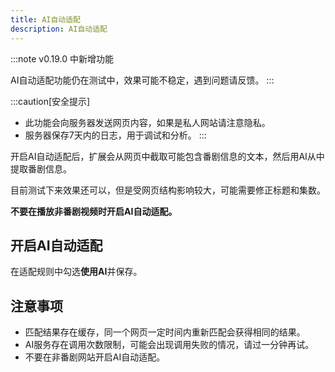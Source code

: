 ```yaml
---
title: AI自动适配
description: AI自动适配
---
```


:::note
v0.19.0 中新增功能

AI自动适配功能仍在测试中，效果可能不稳定，遇到问题请反馈。
:::

:::caution[安全提示]
- 此功能会向服务器发送网页内容，如果是私人网站请注意隐私。
- 服务器保存7天内的日志，用于调试和分析。
:::

开启AI自动适配后，扩展会从网页中截取可能包含番剧信息的文本，然后用AI从中提取番剧信息。

目前测试下来效果还可以，但是受网页结构影响较大，可能需要修正标题和集数。

**不要在播放非番剧视频时开启AI自动适配。**

## 开启AI自动适配

在适配规则中勾选**使用AI**并保存。

## 注意事项

- 匹配结果存在缓存，同一个网页一定时间内重新匹配会获得相同的结果。
- AI服务存在调用次数限制，可能会出现调用失败的情况，请过一分钟再试。
- 不要在非番剧网站开启AI自动适配。
